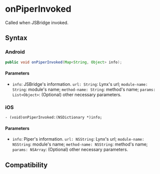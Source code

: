 # onPiperInvoked

Called when JSBridge invoked.

## Syntax

### Android

```java
public void onPiperInvoked(Map<String, Object> info);
```

#### Parameters

- `info`: JSBridge's information. `url: String`: Lynx's url; `module-name: String`: module's name; `method-name: String`: method's name; `params: List<Object>`: (Optional) other necessary parameters.

### iOS

```objc
- (void)onPiperInvoked:(NSDictionary *)info;
```

#### Parameters

- `info`: Piper's information. `url: NSString`: Lynx's url; `module-name: NSString`: module's name; `method-name: NSString`: method's name; `params: NSArray`: (Optional) other necessary parameters.

## Compatibility


<LegacyCompatTable metadata="lynx-native-api/lynx-view-client/on-piper-invoked" />